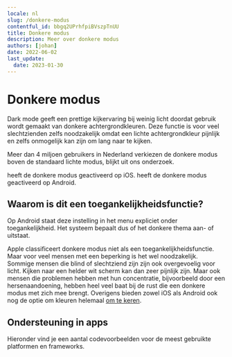 ```yaml
---
locale: nl
slug: /donkere-modus
contentful_id: bbgq2UPrhfpiBVszpTnUU
title: Donkere modus
description: Meer over donkere modus
authors: [johan]
date: 2022-06-02
last_update:
  date: 2023-01-30
---
```


# Donkere modus

Dark mode geeft een prettige kijkervaring bij weinig licht doordat gebruik wordt gemaakt van donkere achtergrondkleuren. Deze functie is voor veel slechtzienden zelfs noodzakelijk omdat een lichte achtergrondkleur pijnlijk en zelfs onmogelijk kan zijn om lang naar te kijken.

Meer dan 4 miljoen gebruikers in Nederland verkiezen de donkere modus boven de standaard lichte modus, blijkt uit ons onderzoek.

<TwoColumnBlock>
  <LeftColumn>
    <ColumnRow>
      <PercentageBlock
        metrics={[
          { title: 'Donkere modus', key: 'ios-preference_ui_style-dark', isPercentage: true }
        ]}
        label="Meer over donkere modus"
        url="/nl/stats/donkere-modus">
        heeft de donkere modus geactiveerd op iOS.
      </PercentageBlock>
    </ColumnRow>
  </LeftColumn>
  <RightColumn>
    <ColumnRow>
      <PercentageBlock
        metrics={[
          { title: 'Donkere modus', key: 'android-preference_is_nightmode_enabled-true', isPercentage: true }
        ]}
        label="Meer over donkere modus"
        url="/nl/stats/donkere-modus">
        heeft de donkere modus geactiveerd op Android.
      </PercentageBlock>
    </ColumnRow>
  </RightColumn>
</TwoColumnBlock>

## Waarom is dit een toegankelijkheidsfunctie?

Op Android staat deze instelling in het menu expliciet onder toegankelijkheid. Het systeem bepaalt dus of het donkere thema aan- of uitstaat.

Apple classificeert donkere modus niet als een toegankelijkheidsfunctie. Maar voor veel mensen met een beperking is het wel noodzakelijk. Sommige mensen die blind of slechtziend zijn zijn ook overgevoelig voor licht. Kijken naar een helder wit scherm kan dan zeer pijnlijk zijn. Maar ook mensen die problemen hebben met hun concentratie, bijvoorbeeld door een hersenaandoening, hebben heel veel baat bij de rust die een donkere modus met zich mee brengt. Overigens bieden zowel iOS als Android ook nog de optie om kleuren helemaal [om te keren](/nl/stats/kleuren-omkeren).

<Quote
  quote="Ik probeer overprikkeling op mijn telefoon te verminderen."
  name="Colinda"
  image="/img/light/colinda.jpg"
  alt="Colinda"
  linkLabel="Lees het interview met Colinda"
  url="/nl/artikelen/colinda"
/>

## Ondersteuning in apps

Hieronder vind je een aantal codevoorbeelden voor de meest gebruikte platformen en frameworks.

<CodeSample id="screen-dark-mode" locale="nl"/>
